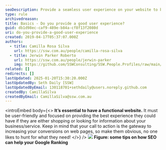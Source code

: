 ```yaml
---
seoDescription: Provide a seamless user experience on your website to boost conversions and drive business growth.
type: rule
archivedreason:
title: Basics - Do you provide a good user experience?
guid: db1d98ec-caf9-489e-b84a-cf8f13f2080d
uri: do-you-provide-a-good-user-experience
created: 2019-04-17T05:37:07.000Z
authors:
  - title: Camilla Rosa Silva
    url: https://ssw.com.au/people/camilla-rosa-silva
  - title: Jerwin Parker Roberto
    url: https://ssw.com.au/people/jerwin-parker
    img: https://github.com/SSWConsulting/SSW.People.Profiles/raw/main/Jerwin-Parker/Images/Jerwin-Parker-Profile.jpg
related: []
redirects: []
lastUpdated: 2025-01-20T15:30:20.000Z
lastUpdatedBy: Seth Daily [SSW]
lastUpdatedByEmail: 130118701+sethdaily@users.noreply.github.com
createdBy: CamillaSilva
createdByEmail: CamillaSilva@ssw.com.au
---
```


<introEmbed
  body={<>
**It’s essential to have a functional website.** It must be user-friendly and focused on providing the best experience they could have if they are either shopping or looking for information about your business/service. Keep in mind that your call to action is the gateway to increasing your conversions on web pages, so make them obvious, no one likes to hunt for what they need!
  </>}
/>
![](/uploads/rules/do-you-provide-a-good-user-experience/sweetspot.jpg) **Figure: some tips on how SEO can help your Google Ranking**
